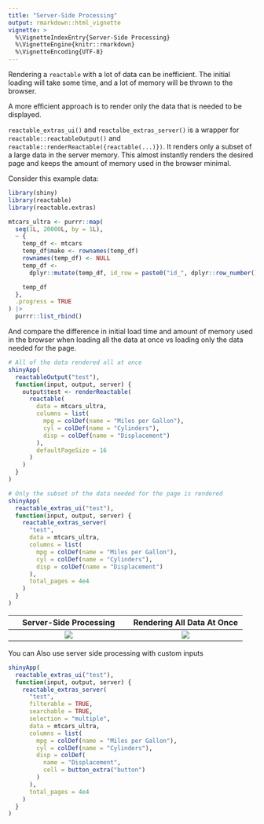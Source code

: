 ```yaml
---
title: "Server-Side Processing"
output: rmarkdown::html_vignette
vignette: >
  %\VignetteIndexEntry{Server-Side Processing}
  %\VignetteEngine{knitr::rmarkdown}
  %\VignetteEncoding{UTF-8}
---
```


Rendering a `reactable` with a lot of data can be inefficient. The initial loading will take some time, and a lot of memory will be thrown to the browser.

A more efficient approach is to render only the data that is needed to be displayed.

`reactable_extras_ui()` and `reactalbe_extras_server()` is a wrapper for `reactable::reactableOutput()` and `reactable::renderReactable({reactable(...)})`.
It renders only a subset of a large data in the server memory. This almost instantly renders the desired page and keeps the amount of memory used in the browser minimal.

Consider this example data:

```r
library(shiny)
library(reactable)
library(reactable.extras)

mtcars_ultra <- purrr::map(
  seq(1L, 20000L, by = 1L),
  ~ {
    temp_df <- mtcars
    temp_df$make <- rownames(temp_df)
    rownames(temp_df) <- NULL
    temp_df <-
      dplyr::mutate(temp_df, id_row = paste0("id_", dplyr::row_number(), "_", .x))

    temp_df
  },
  .progress = TRUE
) |>
  purrr::list_rbind()
```

And compare the difference in initial load time and amount of memory used in the browser when loading all the data at once vs loading only the data needed for the page.

```r
# All of the data rendered all at once
shinyApp(
  reactableOutput("test"),
  function(input, output, server) {
    output$test <- renderReactable(
      reactable(
        data = mtcars_ultra,
        columns = list(
          mpg = colDef(name = "Miles per Gallon"),
          cyl = colDef(name = "Cylinders"),
          disp = colDef(name = "Displacement")
        ),
        defaultPageSize = 16
      )
    )
  }
)

# Only the subset of the data needed for the page is rendered
shinyApp(
  reactable_extras_ui("test"),
  function(input, output, server) {
    reactable_extras_server(
      "test",
      data = mtcars_ultra,
      columns = list(
        mpg = colDef(name = "Miles per Gallon"),
        cyl = colDef(name = "Cylinders"),
        disp = colDef(name = "Displacement")
      ),
      total_pages = 4e4
    )
  }
)

```

Server-Side Processing                  |  Rendering All Data At Once
:--------------------------------------:|:-----------------------------------:
![](images/server-side-processing.gif)  |  ![](images/full-data-rendered.gif)




You can Also use server side processing with custom inputs

```r
shinyApp(
  reactable_extras_ui("test"),
  function(input, output, server) {
    reactable_extras_server(
      "test",
      filterable = TRUE,
      searchable = TRUE,
      selection = "multiple",
      data = mtcars_ultra,
      columns = list(
        mpg = colDef(name = "Miles per Gallon"),
        cyl = colDef(name = "Cylinders"),
        disp = colDef(
          name = "Displacement",
          cell = button_extra("button")
        )
      ),
      total_pages = 4e4
    )
  }
)
```
[](images/server-side-processing.gif) 
